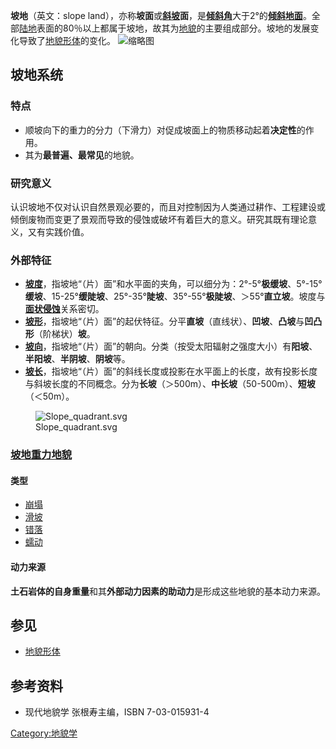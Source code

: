 '''坡地'''（英文：slope land），亦称'''坡面'''或'''[[斜坡|斜坡]]面'''，是'''[[倾斜角|倾斜角]]'''大于2°的'''[[倾斜地面|倾斜地面]]'''。全部[[陆地|陆地]]表面的80％以上都属于坡地，故其为[[地貌|地貌]]的主要组成部分。坡地的发展变化导致了[[地貌形体|地貌形体]]的变化。
[[File:Grade_dimension.svg|缩略图]]

== 坡地系统 ==
=== 特点 ===
* 顺坡向下的重力的分力（下滑力）对促成坡面上的物质移动起着'''决定性'''的作用。
* 其为'''最普遍、最常见'''的地貌。

=== 研究意义 ===
认识坡地不仅对认识自然景观必要的，而且对控制因为人类通过耕作、工程建设或倾倒废物而变更了景观而导致的侵蚀或破坏有着巨大的意义。研究其既有理论意义，又有实践价值。

=== 外部特征 ===
* '''[[坡度|坡度]]'''，指坡地“（片）面”和水平面的夹角，可以细分为：2°-5°'''极缓坡'''、5°-15°'''缓坡'''、15-25°'''缓陡坡'''、25°-35°'''陡坡'''、35°-55°'''极陡坡'''、＞55°'''直立坡'''。坡度与'''[[面状侵蚀|面状侵蚀]]'''关系密切。
* '''[[坡形|坡形]]'''，指坡地“（片）面”的起伏特征。分平'''直坡'''（直线状）、'''凹坡'''、'''凸坡'''与'''凹凸形'''（阶梯状）'''坡'''。
* '''[[坡向|坡向]]'''，指坡地“（片）面”的朝向。分类（按受太阳辐射之强度大小）有'''阳坡'''、'''半阳坡'''、'''半阴坡'''、'''阴坡'''等。
* '''[[坡长|坡长]]'''，指坡地“（片）面”的斜线长度或投影在水平面上的长度，故有投影长度与斜坡长度的不同概念。分为'''长坡'''（＞500m）、'''中长坡'''（50-500m）、'''短坡'''（＜50m）。
[[File:Slope_quadrant.svg|thumb]]

=== [[坡地重力地貌|坡地重力地貌]] ===
==== 类型 ====
* [[崩塌|崩塌]]
* [[滑坡|滑坡]]
* [[错落|错落]]
* [[蠕动|蠕动]]

==== 动力来源 ====
'''土石岩体的自身重量'''和其'''外部动力因素的助动力'''是形成这些地貌的基本动力来源。

== 参见 ==
* [[地貌形体|地貌形体]]

== 参考资料 ==
* 现代地貌学 张根寿主编，ISBN 7-03-015931-4

{{地貌学}}

[[Category:地貌学|Category:地貌学]]